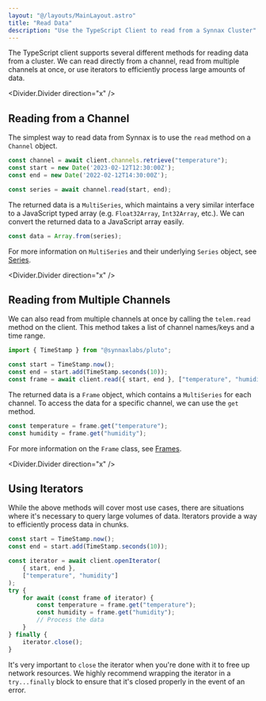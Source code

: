 ```yaml
---
layout: "@/layouts/MainLayout.astro"
title: "Read Data"
description: "Use the TypeScript Client to read from a Synnax Cluster"
---
```


The TypeScript client supports several different methods for reading data from a cluster. 
We can read directly from a channel, read from multiple channels at once, or use iterators 
to efficiently process large amounts of data.

<Divider.Divider direction="x" />

## Reading from a Channel

The simplest way to read data from Synnax is to use the `read` method on a `Channel` object.

```typescript
const channel = await client.channels.retrieve("temperature");
const start = new Date('2023-02-12T12:30:00Z');
const end = new Date('2022-02-12T14:30:00Z');

const series = await channel.read(start, end);
```

The returned data is a `MultiSeries`, which maintains a very similar interface to a 
JavaScript typed array (e.g. `Float32Array`, `Int32Array`, etc.). We can convert
the returned data to a JavaScript array easily.

```typescript
const data = Array.from(series);
```

For more information on `MultiSeries` and their underlying `Series` object, see 
[Series](/reference/typescript-client/series-and-frames#series).

<Divider.Divider direction="x" />

## Reading from Multiple Channels

We can also read from multiple channels at once by calling the `telem.read` method on
the client. This method takes a list of channel names/keys and a time range.

```typescript
import { TimeStamp } from "@synnaxlabs/pluto";

const start = TimeStamp.now();
const end = start.add(TimeStamp.seconds(10));
const frame = await client.read({ start, end }, ["temperature", "humidity"]);
```

The returned data is a `Frame` object, which contains a `MultiSeries` for each channel.
To access the data for a specific channel, we can use the `get` method.

```typescript
const temperature = frame.get("temperature");
const humidity = frame.get("humidity");
```

For more information on the `Frame` class, see [Frames](/reference/typescript-client/series-and-frames#frames).

<Divider.Divider direction="x" />

## Using Iterators

While the above methods will cover most use cases, there are situations where it's 
necessary to query large volumes of data. Iterators provide a way to efficiently
process data in chunks.

```typescript
const start = TimeStamp.now();
const end = start.add(TimeStamp.seconds(10));

const iterator = await client.openIterator(
    { start, end }, 
    ["temperature", "humidity"]
);
try {
    for await (const frame of iterator) {
        const temperature = frame.get("temperature");
        const humidity = frame.get("humidity");
        // Process the data
    }
} finally {
    iterator.close();
}
```

It's very important to `close` the iterator when you're done with it to free up network 
resources. We highly recommend wrapping the iterator in a `try...finally` block to ensure 
that it's closed properly in the event of an error.